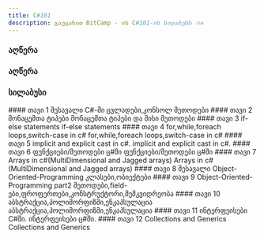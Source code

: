 ```yaml
---
title: C#101
description: გაეცანით BitCamp - ის C#101-ის სილაბუსს 🔥✊
---
```

### აღწერა

### აღწერა


### სილაბუსი
<div className="grid sm:grid-cols-2 gap-4 mt-6">
  <Card>
    #### თავი 1 შესავალი C#-ში
    ცვლადები,კონსოლ მეთოდები
  </Card>
  <Card>
    #### თავი 2 მონაცემთა ტიპები
    მონაცემთა ტიპები და მისი მეთოდები
  </Card>
  <Card>
    #### თავი 3 if-else statements
    if-else statements
  </Card>
  <Card>
    #### თავი 4 for,while,foreach loops,switch-case in c#
    for,while,foreach loops,switch-case in c#
  </Card>
  <Card>
    #### თავი 5 implicit and explicit cast in c#.
    implicit and explicit cast in c#.
  </Card>
  <Card>
    #### თავი 6 ფუნქციები/მეთოდები ც#ში
    ფუნქციები/მეთოდები ც#ში
  </Card>
  <Card>
    #### თავი 7 Arrays in c#(MultiDimensional and Jagged arrays)
    Arrays in c#(MultiDimensional and Jagged arrays)
  </Card>
  <Card>
    #### თავი 8 შესავალი Object-Oriented-Programming
    კლასები,ობიექტები
  </Card>
  <Card>
    #### თავი 9 Object-Oriented-Programming part2
    მეთოდები,field-ები,ფროფერთები,კონსტრუქტორი,მემკვიდრეობა
  </Card>
  <Card>
    #### თავი 10 აბსტრაქცია,პოლიმორფიზმი,ენკაპსულაცია
    აბსტრაქცია,პოლიმორფიზმი,ენკაპსულაცია
  </Card>
  <Card>
    #### თავი 11 ინტერფეისები C#ში.
    ინტერფეისები ც#ში.
  </Card>
  <Card>
    #### თავი 12 Collections and Generics
    Collections and Generics
  </Card>
</div>
